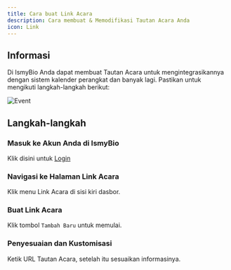 ```yaml
---
title: Cara buat Link Acara
description: Cara membuat & Memodifikasi Tautan Acara Anda
icon: Link
---
```



## Informasi

Di IsmyBio Anda dapat membuat Tautan Acara untuk mengintegrasikannya dengan sistem kalender perangkat dan banyak lagi. Pastikan untuk mengikuti langkah-langkah berikut:

![Event](/event.jpeg)

## Langkah-langkah

<Steps>
<Step>

### Masuk ke Akun Anda di IsmyBio

Klik disini untuk [Login](https://ismy.bio/login)

</Step>
<Step>

### Navigasi ke Halaman Link Acara

Klik menu Link Acara di sisi kiri dasbor.

</Step>
<Step>

### Buat Link Acara

Klik tombol `Tambah Baru` untuk memulai.

</Step>
<Step>

### Penyesuaian dan Kustomisasi

Ketik URL Tautan Acara, setelah itu sesuaikan informasinya.

</Step>
</Steps>